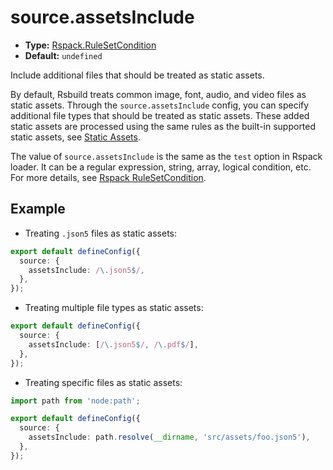 # source.assetsInclude

- **Type:** [Rspack.RuleSetCondition](https://rspack.dev/config/module#condition)
- **Default:** `undefined`

Include additional files that should be treated as static assets.

By default, Rsbuild treats common image, font, audio, and video files as static assets. Through the `source.assetsInclude` config, you can specify additional file types that should be treated as static assets. These added static assets are processed using the same rules as the built-in supported static assets, see [Static Assets](/guide/basic/static-assets).

The value of `source.assetsInclude` is the same as the `test` option in Rspack loader. It can be a regular expression, string, array, logical condition, etc. For more details, see [Rspack RuleSetCondition](https://rspack.dev/config/module#condition).

## Example

- Treating `.json5` files as static assets:

```ts
export default defineConfig({
  source: {
    assetsInclude: /\.json5$/,
  },
});
```

- Treating multiple file types as static assets:

```ts
export default defineConfig({
  source: {
    assetsInclude: [/\.json5$/, /\.pdf$/],
  },
});
```

- Treating specific files as static assets:

```ts
import path from 'node:path';

export default defineConfig({
  source: {
    assetsInclude: path.resolve(__dirname, 'src/assets/foo.json5'),
  },
});
```
